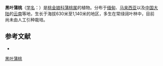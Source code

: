 {{Speciesbox
| name = 黑叶蒲桃
| status = 
| status_system = 
| image = 
| genus = Syzygium
| species = thumra
| authority = (Roxb.) Merr.
}}

'''黑叶蒲桃'''（[[学名|学名]]：{{lang|la|''Syzygium thumra''}}）是[[桃金娘科|桃金娘科]][[蒲桃属|蒲桃属]]的植物。分布于[[缅甸|缅甸]]、[[马来西亚|马来西亚]]以及[[中国大陆|中国大陆]]的[[云南|云南]]等地，生长于海拔630米至1,140米的地区，多生在常绿阔叶林中，目前尚未由人工引种栽培。

== 参考文献 ==
<div class="references-small">
* {{cite web| url =http://www.bioinfo.cn/db05/KmzwSpecies.php?action=view&id=13745| title =黑叶蒲桃| work =《中国高等植物数据库全库》| publisher =中国科学院微生物研究所| author =昆明植物研究所| accessdate =2009-02-24| archive-date =2018-06-28| archive-url =https://web.archive.org/web/20180628204035/http://www.bioinfo.cn/db05/KmzwSpecies.php?action=view| dead-url =yes}}
</div>
{{Taxonbar|from=Q11178933}}

{{DEFAULTSORT:Syzygium thumra}}
[[Category:蒲桃属|黑叶蒲桃]]


{{Myrtaceae-stub}}